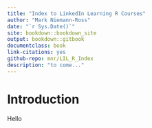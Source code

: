 ```yaml
--- 
title: "Index to LinkedIn Learning R Courses"
author: "Mark Niemann-Ross"
date: "`r Sys.Date()`"
site: bookdown::bookdown_site
output: bookdown::gitbook
documentclass: book
link-citations: yes
github-repo: mnr/LIL_R_Index
description: "to come..."
---
```

# Introduction {-}
Hello
